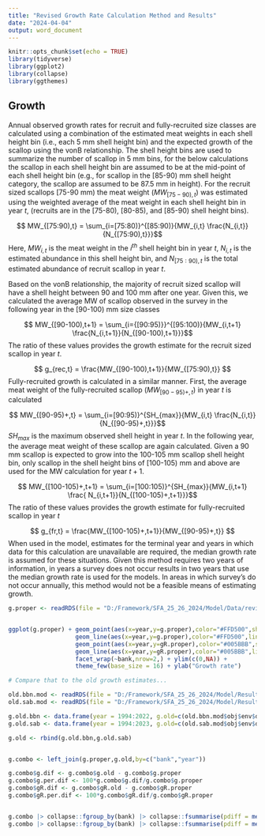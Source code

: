 ```yaml
---
title: "Revised Growth Rate Calculation Method and Results"
date: "2024-04-04"
output: word_document
---
```


```r
knitr::opts_chunk$set(echo = TRUE)
library(tidyverse)
library(ggplot2)
library(collapse)
library(ggthemes)
```

## Growth

Annual observed growth rates for recruit and fully-recruited size classes are calculated using a combination of the estimated meat weights in each shell height bin (i.e., each 5 mm shell height bin) and the expected growth of the scallop using the vonB relationship. The shell height bins are used to summarize the number of scallop in 5 mm bins, for the below calculations the scallop in each shell height bin are assumed to be at the mid-point of each shell height bin (e.g., for scallop in the [85-90) mm shell height category, the scallop are assumed to be 87.5 mm in height). For the recruit sized scallops [75-90 mm) the meat weight ($MW_{[75-90),t}$) was estimated using the weighted average of the meat weight in each shell height bin in year $t$, (recruits are in the [75-80), [80-85), and [85-90) shell height bins). 

$$ MW_{[75:90),t} = \sum_{i=[75:80)}^{[85:90)}{MW_{i,t} \frac{N_{i,t}}{N_{[75:90),t}}}$$
Here, $MW_{i,t}$ is the meat weight in the $i^{th}$ shell height bin in year $t$, $N_{i,t}$ is the estimated abundance in this shell height bin, and $N_{[75:90),t}$ is the total estimated abundance of recruit scallop in year $t$. 

Based on the vonB relationship, the majority of recruit sized scallop will have a shell height between 90 and 100 mm after one year.  Given this, we calculated the average MW of scallop observed in the survey in the following year in the [90-100) mm size classes


$$ MW_{[90-100),t+1} = \sum_{i={[90:95)}}^{[95:100)}{MW_{i,t+1} \frac{N_{i,t+1}}{N_{[90-100),t+1}}}$$
The ratio of these values provides the growth estimate for the recruit sized scallop in year $t$.

$$ g_{rec,t} = \frac{MW_{[90-100),t+1}}{MW_{[75:90),t}} $$
Fully-recruited growth is calculated in a similar manner.  First, the average meat weight of the fully-recruited scallop ($MW_{[90-95)+,t}$) in year $t$ is calculated 


$$ MW_{[90-95)+,t} = \sum_{i=[90:95)}^{SH_{max}}{MW_{i,t} \frac{N_{i,t}}{N_{[90-95)+,t}}}$$
$SH_{max}$ is the maximum observed shell height in year $t$. In the following year, the average meat weight of these scallop are again calculated.  Given a 90 mm scallop is expected to grow into the 100-105 mm scallop shell height bin, only scallop in the shell height bins of [100-105) mm and above are used for the MW calculation for year $t+1$.

$$ MW_{[100-105)+,t+1} = \sum_{i=[100:105)}^{SH_{max}}{MW_{i,t+1} \frac{ N_{i,t+1}}{N_{[100-105)+,t+1}}}$$
The ratio of these values provides the growth estimate for fully-recruited scallop in year $t$

$$ g_{fr,t} = \frac{MW_{[100-105)+,t+1}}{MW_{[90-95)+,t}} $$
When used in the model, estimates for the terminal year and years in which data for this calculation are unavailable are required, the median growth rate is assumed for these situations. Given this method requires two years of information, in years a survey does not occur results in two years that use the median growth rate is used for the models. In areas in which survey's do not occur annually, this method would not be a feasible means of estimating growth.

<!-- I'm not running this because it is slow and I think we've settled on a method, uncomment to run the code --->

<!-- ```{r g-code,include=F } -->

<!-- # Load in the data -->
<!-- load("Y:/Offshore/Assessment/Data/Survey_data/2022/Survey_summary_output/testing_results_framework_75-90RSCS_newMWSH_GBb.RData") -->

<!-- # The other option is to calculate the growth using w.bar of everything over 100 mm, which will be default exclude the vast majority of the -->
<!-- # recruits as 90 mm scallop will grow by about 12 cm, so might have a few recruits in there, but tracking the changes in that size class tells -->
<!-- # us what the realized growth was for the FRs that excludes the recruits -->
<!-- # So what we do is take the ratio of the w.bar for everything bigger than 100 mm in year 2, to the w.bar for all FR scallop in year one -->
<!-- # Based on the von.B the vast majority of the scallop in that ratio be the same individuals. -->
<!-- # So to calculate the 100 mm thing I'll need to use the shf in surv.dat... -->
<!-- # I can do the same with recruit growth can't I, everything from 90 to 100 were probably recruits last year -->
<!-- # so look at 75-90 last year and compare with 90 to 100 this year... -->

<!-- sizes <- seq(0.025,2,by=0.05) # So I'd be using the 1.025 bin and everything bigger for the t+1 fully-recruited -->
<!-- surv.years <- unique(surv.dat$BBn$year) -->
<!-- # But not 2020... -->
<!-- surv.years <- surv.years[surv.years != 2020] -->
<!-- # The w.yst object is exactly proportional to mod.dat$I, there is an offset, but given I need proportions I think this object is perfectly fine to use. -->
<!-- # SO this mw.per.bin is taking the stratified abundance and dividing it by the stratified numbers in each bin, which gives us the MW in that bin. -->
<!-- # There is probably a MW object out there somewhere with this in it, but it should just be the same thing as this. -->
<!-- mw.per.bin <- data.frame(mw.per.bin = rbind(survey.obj$BBn$shf.dat$w.yst/survey.obj$BBn$shf.dat$n.yst,rep(NA,40)),year = c(surv.years,2020)) -->
<!-- N.per.bin <- data.frame(N.per.bin = rbind(survey.obj$BBn$shf.dat$n.yst,rep(NA,40)),year = c(surv.years,2020)) -->
<!-- #reorder them -->
<!-- mw.per.bin <- mw.per.bin[order(mw.per.bin$year),] -->
<!-- N.per.bin <- N.per.bin[order(N.per.bin$year),] -->
<!-- # Get the right bins for the FRs -->
<!-- max.bin <- length(sizes) -->
<!-- bin.frs.plus <- which(sizes == 1.025):max.bin -->
<!-- bin.90.plus <- which(sizes == 0.925):max.bin -->
<!-- bin.rec <- which(sizes == 0.775):min((bin.90.plus-1)) -->
<!-- bin.frs.minus <- min(bin.90.plus):(min(bin.90.plus)+1) -->

<!-- # and the right bins for the recruits -->

<!-- # Now make a new object -->
<!-- g.proper <- data.frame(year = mw.per.bin$year) -->
<!-- g.proper$total.abun.90 <- rowSums(N.per.bin[,bin.90.plus]) -->
<!-- g.proper$total.abun.frs <- rowSums(N.per.bin[,bin.frs.plus]) -->
<!-- g.proper$total.rec.abun <- rowSums(N.per.bin[,bin.rec]) -->
<!-- g.proper$total.frs.minus <- rowSums(N.per.bin[,bin.frs.minus]) -->
<!-- # Propotions in each bin, FRs and -->
<!-- N.prop.per.bin.90 <- N.per.bin[,bin.90.plus]/g.proper$total.abun.90 -->
<!-- N.prop.per.bin.frs <- N.per.bin[,bin.frs.plus]/g.proper$total.abun.frs -->
<!-- # Recs -->
<!-- N.prop.per.bin.rec       <- N.per.bin[,bin.rec]/g.proper$total.rec.abun -->
<!-- N.prop.per.bin.frs.minus <- N.per.bin[,bin.frs.minus]/g.proper$total.frs.minus -->

<!-- # And the average mw in each of the bins of interest, first for the FRs -->
<!-- g.proper$mw.frs.plus <-  rowSums(mw.per.bin[,bin.frs.plus] * N.prop.per.bin.frs,na.rm=T) -->
<!-- g.proper$mw.90.plus <-   rowSums(mw.per.bin[,bin.90.plus] * N.prop.per.bin.90,na.rm=T) -->
<!-- # and for the rec -->
<!-- g.proper$mw.recs <-      rowSums(mw.per.bin[,bin.rec] * N.prop.per.bin.rec,na.rm=T) -->
<!-- g.proper$mw.frs.minus <- rowSums(mw.per.bin[,bin.frs.minus] * N.prop.per.bin.frs.minus,na.rm=T) -->

<!-- g.proper$g.proper <- c(g.proper$mw.frs.plus[2:length(g.proper$mw.frs.plus)]/g.proper$mw.90.plus[1:(length(g.proper$mw.90.plus)-1)],NA) -->
<!-- g.proper$gR.proper<- c(g.proper$mw.frs.minus[2:length(g.proper$mw.frs.minus)]/g.proper$mw.recs[1:(length(g.proper$mw.recs)-1)],NA) -->


<!-- g.proper[g.proper$year %in% c(1991,2020),-1] <- NA -->
<!-- g.proper[g.proper$year %in% c(2019),which(names(g.proper) %in% c("g.proper","gR.proper"))] <- NA -->

<!-- # Fill in the mean for the missing years -->
<!-- g.proper$g.proper[g.proper$year %in% c(1991,2019,2020,2022)] <- median(g.proper$g.proper,na.rm=T) -->
<!-- g.proper$gR.proper[g.proper$year %in% c(1991,2019,2020,2022)] <- median(g.proper$gR.proper,na.rm=T) -->


<!-- g.proper.bbn <- data.frame(g.proper,bank = "SFA 26A") -->


<!-- surv.years <- unique(surv.dat$Sab$year) -->
<!-- # But not 2020... -->
<!-- #surv.years <- surv.years[surv.years != 2020] -->
<!-- # The w.yst object is exactly proportional to mod.dat$I, there is an offset, but given I need proportions I think this object is perfectly fine to use. -->
<!-- # SO this mw.per.bin is taking the stratified abundance and dividing it by the stratified numbers in each bin, which gives us the MW in that bin. -->
<!-- # There is probably a MW object out there somewhere with this in it, but it should just be the same thing as this. -->
<!-- mw.per.bin <- data.frame(mw.per.bin = rbind(survey.obj$Sab$shf.dat$w.yst/survey.obj$Sab$shf.dat$n.yst,rep(NA,40),rep(NA,40)),year = c(surv.years,2015,2020)) -->
<!-- N.per.bin <- data.frame(N.per.bin = rbind(survey.obj$Sab$shf.dat$n.yst,rep(NA,40),rep(NA,40)),year = c(surv.years,2015,2020)) -->
<!-- #reorder them -->
<!-- mw.per.bin <- mw.per.bin[order(mw.per.bin$year),] -->
<!-- N.per.bin <- N.per.bin[order(N.per.bin$year),] -->
<!-- # Get the right bins for the FRs -->
<!-- max.bin <- length(sizes) -->
<!-- bin.frs.plus <- which(sizes == 1.025):max.bin -->
<!-- bin.90.plus <- which(sizes == 0.925):max.bin -->
<!-- bin.rec <- which(sizes == 0.775):min((bin.90.plus-1)) -->
<!-- bin.frs.minus <- min(bin.90.plus):(min(bin.90.plus)+1) -->

<!-- # and the right bins for the recruits -->

<!-- # Now make a new object -->
<!-- g.proper <- data.frame(year = mw.per.bin$year) -->
<!-- g.proper$total.abun.90 <- rowSums(N.per.bin[,bin.90.plus]) -->
<!-- g.proper$total.abun.frs <- rowSums(N.per.bin[,bin.frs.plus]) -->
<!-- g.proper$total.rec.abun <- rowSums(N.per.bin[,bin.rec]) -->
<!-- g.proper$total.frs.minus <- rowSums(N.per.bin[,bin.frs.minus]) -->
<!-- # Propotions in each bin, FRs and -->
<!-- N.prop.per.bin.90 <- N.per.bin[,bin.90.plus]/g.proper$total.abun.90 -->
<!-- N.prop.per.bin.frs <- N.per.bin[,bin.frs.plus]/g.proper$total.abun.frs -->
<!-- # Recs -->
<!-- N.prop.per.bin.rec       <- N.per.bin[,bin.rec]/g.proper$total.rec.abun -->
<!-- N.prop.per.bin.frs.minus <- N.per.bin[,bin.frs.minus]/g.proper$total.frs.minus -->

<!-- # And the average mw in each of the bins of interest, first for the FRs -->
<!-- g.proper$mw.frs.plus <-  rowSums(mw.per.bin[,bin.frs.plus] * N.prop.per.bin.frs,na.rm=T) -->
<!-- g.proper$mw.90.plus <-   rowSums(mw.per.bin[,bin.90.plus] * N.prop.per.bin.90,na.rm=T) -->
<!-- # and for the rec -->
<!-- g.proper$mw.recs <-      rowSums(mw.per.bin[,bin.rec] * N.prop.per.bin.rec,na.rm=T) -->
<!-- g.proper$mw.frs.minus <- rowSums(mw.per.bin[,bin.frs.minus] * N.prop.per.bin.frs.minus,na.rm=T) -->

<!-- g.proper$g.proper <- c(g.proper$mw.frs.plus[2:length(g.proper$mw.frs.plus)]/g.proper$mw.90.plus[1:(length(g.proper$mw.90.plus)-1)],NA) -->
<!-- g.proper$gR.proper<- c(g.proper$mw.frs.minus[2:length(g.proper$mw.frs.minus)]/g.proper$mw.recs[1:(length(g.proper$mw.recs)-1)],NA) -->


<!-- g.proper[g.proper$year %in% c(1991,2015,2020),-1] <- NA -->
<!-- g.proper[g.proper$year %in% c(2014,2019),which(names(g.proper) %in% c("g.proper","gR.proper"))] <- NA -->

<!-- # Fill in the mean for the missing years -->
<!-- g.proper$g.proper[g.proper$year %in% c(1991,2014,2015,2019,2020,2022)] <- median(g.proper$g.proper,na.rm=T) -->
<!-- g.proper$gR.proper[g.proper$year %in% c(1991,2014,2015,2019,2020,2022)] <- median(g.proper$gR.proper,na.rm=T) -->


<!-- g.proper.sab <- data.frame(g.proper,bank = "SFA 25A") -->

<!-- g.proper <- rbind(g.proper.sab,g.proper.bbn) -->

<!-- saveRDS(g.proper,file = "D:/Framework/SFA_25_26_2024/Model/Data/revised_growth_data.Rds") -->

<!-- ``` -->

\newpage

```r

g.proper <- readRDS(file = "D:/Framework/SFA_25_26_2024/Model/Data/revised_growth_data.Rds")


ggplot(g.proper) + geom_point(aes(x=year,y=g.proper),color="#FFD500",shape =21,size=3,fill="#FFD500") + 
                   geom_line(aes(x=year,y=g.proper),color="#FFD500",linewidth=2) + 
                   geom_point(aes(x=year,y=gR.proper),color="#005BBB",shape =22,fill= "#005BBB",size=3) + 
                   geom_line(aes(x=year,y=gR.proper),color="#005BBB",linewidth=2) + 
                   facet_wrap(~bank,nrow=2,) + ylim(c(0,NA)) +
                   theme_few(base_size = 16) + ylab("Growth rate")

# Compare that to the old growth estimates...

old.bbn.mod <- readRDS(file = "D:/Framework/SFA_25_26_2024/Model/Results/BBn/R_75_FR_90/archive/BBn_SEAM_model_output_1994_2022_vary_m_m0_1_qR_0.5_10_knots.Rds")
old.sab.mod <- readRDS(file = "D:/Framework/SFA_25_26_2024/Model/Results/Sab/R_75_FR_90/archive/Sab_SEAM_model_output_1994_2022_vary_m__qR_0.33_10_knots_g_original.Rds")

g.old.bbn <- data.frame(year = 1994:2022, g.old=c(old.bbn.mod$obj$env$data$gI),gR.old = c(old.bbn.mod$obj$env$data$gR),bank = rep("SFA 26A",length(1994:2022)))
g.old.sab <- data.frame(year = 1994:2023, g.old=c(old.sab.mod$obj$env$data$gI),gR.old = c(old.sab.mod$obj$env$data$gR),bank = rep("SFA 25A",length(1994:2023)))

g.old <- rbind(g.old.bbn,g.old.sab)


g.combo <- left_join(g.proper,g.old,by=c("bank","year"))

g.combo$g.dif <- g.combo$g.old - g.combo$g.proper
g.combo$g.per.dif <- 100*g.combo$g.dif/g.combo$g.proper
g.combo$gR.dif <- g.combo$gR.old - g.combo$gR.proper
g.combo$gR.per.dif <- 100*g.combo$gR.dif/g.combo$gR.proper


g.combo |> collapse::fgroup_by(bank) |> collapse::fsummarise(pdiff = mean(g.per.dif,na.rm=T))
g.combo |> collapse::fgroup_by(bank) |> collapse::fsummarise(pdiff = mean(gR.per.dif,na.rm=T))


```

